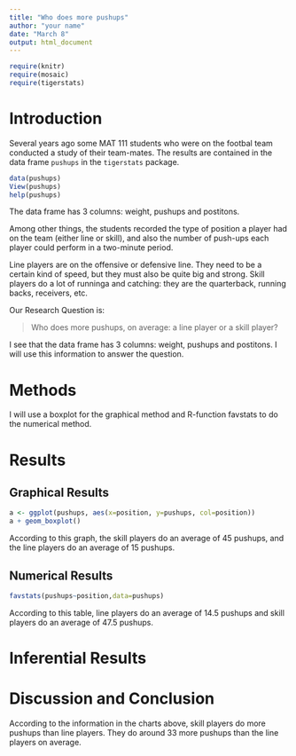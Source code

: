 ---
title: "Who does more pushups"
author: "your name"
date: "March 8"
output: html_document
---

```{r include=FALSE}
require(knitr)
require(mosaic)
require(tigerstats)
```
<!-- We recommend you use git branches -- create a separate branch for each major section i.e. Introduction, Methods, Results, Inferential Results, and Discussion and Conclusions - leave the YAML block untouched until the final merge where you put in your own name !-->

# Introduction

Several years ago some MAT 111 students who were on the footbal team conducted a study of their team-mates.  The results are contained in the data frame `pushups` in the `tigerstats` package.

```{r eval=FALSE}
data(pushups)
View(pushups)
help(pushups)
```
The data frame has 3 columns: weight, pushups and postitons.

Among other things, the students recorded the type of position a player had on the team (either line or skill), and also the number of push-ups each player could perform in a two-minute period.

Line players are on the offensive or defensive line.  They need to be a certain kind of speed, but they must also be quite big and strong.  Skill players do a lot of runninga and catching:  they are the quarterback, running backs, receivers, etc.

Our Research Question is:

  >Who does more pushups, on average: a line player or a skill player?
  
I see that the data frame has 3 columns: weight, pushups and postitons. I will use this information to answer the question.
  


# Methods
<!--Decide on your methods:  use "variable analysis" or other appropriate descriptors.  Make sure to choose at least one graphical method and at least one numerical method.!-->

I will use a boxplot for the graphical method and R-function favstats to do the numerical method.


# Results
<!--You have both graphical and numerical methods, so you will have both graphical and numerical results to consider.!-->



## Graphical Results
<!--Your graph should have a good title, and axes should be labled as needed.  Discuss your graphical results, showing how they answer the research question.  Use specific features of the graph in your discussion.!-->


```{r}
a <- ggplot(pushups, aes(x=position, y=pushups, col=position))
a + geom_boxplot()
```


According to this graph, the skill players do an average of 45 pushups, and the line players do an average of 15 pushups.

## Numerical Results
<!--Numerical results go here. Use the numerical results to describe the patterns if any that exist in the data as focused toward the research question!-->

```{r}
favstats(pushups~position,data=pushups)
```
According to this table, line players do an average of 14.5 pushups and skill players do an average of 47.5 pushups.


# Inferential Results
<!--State hypothesis clearly.  Make sure your discussion of the inferential test covers all the aspects that the test output produces, such as test statistic, p-value etc.  Make a decision about the null hypothesis, explain the assumptions on which the selected test/procedure was based, and why the chosen procedure satisfys the assumptions and is appropriate to answer the research question!-->


# Discussion and Conclusion
<!--State your overall conclusion.  This is also a good place to mention other Research Questions that came to mind as you were carrying out this study.!-->

According to the information in the charts above, skill players do more pushups than line players. They do around 33 more pushups than the line players on average.
